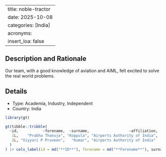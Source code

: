 
---
title: noble-tractor
date: 2025-10-08
categories: [India]
acronyms:
  insert_loa: false
---

## Description and Rationale

Our team, with a good knowledge of aviation and AIML, felt excited to solve the real world problems.

## Details

* Type: Academia, Industry, Independent
* Country: India

```r
library(gt)

gt(tibble::tribble(
  ~id,           ~forename,  ~surname,                  ~affiliation,
   1L,    "Prabha Thanuja", "Koppula", "Airports Authority of India",
   2L, "Viyyuri P Praveen",   "Kumar", "Airports Authority of India"
  )
) |> cols_label(id = md("**ID**"), forename = md("**Forename**"), surname ~ md("**Surname**"), affiliation ~ md("**Affiliation**"))
```
